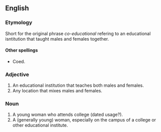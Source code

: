 ==English==
===Etymology===
Short for the original phrase ''co-educational'' refering to an educational isntitution that taught males and females together.

====Other spellings====
*Coed.

===Adjective===
#An educational institution that teaches both males and females.
#Any location that mixes males and females.

===Noun===
#A young woman who attends college (dated usage?).
#A (generally young) woman, especially on the campus of a college or other educational institute.